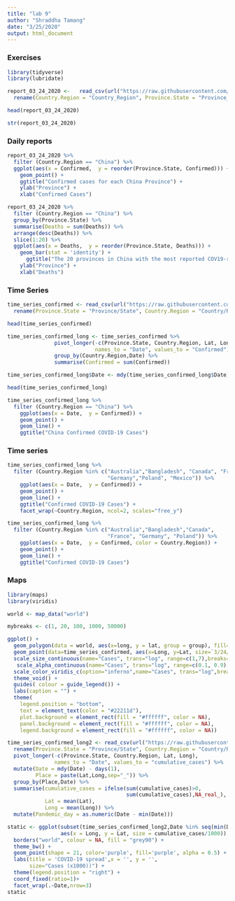 ```yaml
---
title: "lab 9"
author: "Shraddha Tamang"
date: "3/25/2020"
output: html_document
---
```

### Exercises
```r
library(tidyverse)
library(lubridate)
```

```r
report_03_24_2020 <-   read_csv(url("https://raw.githubusercontent.com/CSSEGISandData/COVID-19/master/csse_covid_19_data/csse_covid_19_daily_reports/03-24-2020.csv")) %>%
  rename(Country.Region = "Country_Region", Province.State = "Province_State")
```

```r
head(report_03_24_2020)
```

```r
str(report_03_24_2020)
```
### Daily reports
```r
report_03_24_2020 %>% 
  filter (Country.Region == "China") %>% 
  ggplot(aes(x = Confirmed,  y = reorder(Province.State, Confirmed))) + 
    geom_point() +
    ggtitle("Confirmed cases for each China Province") +
    ylab("Province") +
    xlab("Confirmed Cases")
```

```r
report_03_24_2020 %>% 
  filter (Country.Region == "China") %>% 
  group_by(Province.State) %>% 
  summarise(Deaths = sum(Deaths)) %>% 
  arrange(desc(Deaths)) %>% 
  slice(1:20) %>% 
  ggplot(aes(x = Deaths,  y = reorder(Province.State, Deaths))) + 
    geom_bar(stat = 'identity') +
      ggtitle("The 20 provinces in China with the most reported COV19-related deaths") +
    ylab("Province") +
    xlab("Deaths")
```
### Time Series
```r
time_series_confirmed <- read_csv(url("https://raw.githubusercontent.com/CSSEGISandData/COVID-19/master/csse_covid_19_data/csse_covid_19_time_series/time_series_covid19_confirmed_global.csv")) %>%
  rename(Province.State = "Province/State", Country.Region = "Country/Region")
```

```r
head(time_series_confirmed)
```

```r
time_series_confirmed_long <- time_series_confirmed %>% 
               pivot_longer(-c(Province.State, Country.Region, Lat, Long),
                            names_to = "Date", values_to = "Confirmed") %>% 
               group_by(Country.Region,Date) %>% 
               summarise(Confirmed = sum(Confirmed))
```

```r
time_series_confirmed_long$Date <- mdy(time_series_confirmed_long$Date)
```

```r
head(time_series_confirmed_long)
```

```r
time_series_confirmed_long %>% 
  filter (Country.Region == "China") %>% 
    ggplot(aes(x = Date,  y = Confirmed)) + 
    geom_point() +
    geom_line() +
    ggtitle("China Confirmed COVID-19 Cases")
```
### Time series
```r
time_series_confirmed_long %>% 
  filter (Country.Region %in% c("Australia","Bangladesh", "Canada", "France",
                                "Germany","Poland", "Mexico")) %>% 
    ggplot(aes(x = Date,  y = Confirmed)) + 
    geom_point() +
    geom_line() +
    ggtitle("Confirmed COVID-19 Cases") +
    facet_wrap(~Country.Region, ncol=2, scales="free_y")
```

```r
time_series_confirmed_long %>% 
  filter (Country.Region %in% c("Australia","Bangladesh","Canada", 
                                "France", "Germany", "Poland")) %>% 
    ggplot(aes(x = Date,  y = Confirmed, color = Country.Region)) + 
    geom_point() +
    geom_line() +
    ggtitle("Confirmed COVID-19 Cases")
```
### Maps
```r
library(maps)
library(viridis)
```

```r
world <- map_data("world")
```

```r
mybreaks <- c(1, 20, 100, 1000, 50000)
```

```r
ggplot() +
  geom_polygon(data = world, aes(x=long, y = lat, group = group), fill="grey", alpha=0.3) +
  geom_point(data=time_series_confirmed, aes(x=Long, y=Lat, size=`3/24/20`, color=`3/24/20`),stroke=F, alpha=0.7) +
  scale_size_continuous(name="Cases", trans="log", range=c(1,7),breaks=mybreaks, labels = c("1-19", "20-99", "100-999", "1,000-49,999", "50,000+")) +
   scale_alpha_continuous(name="Cases", trans="log", range=c(0.1, 0.9),breaks=mybreaks) +
  scale_color_viridis_c(option="inferno",name="Cases", trans="log",breaks=mybreaks, labels = c("1-19", "20-99", "100-999", "1,000-49,999", "50,000+")) +
  theme_void() + 
  guides( colour = guide_legend()) +
  labs(caption = "") +
  theme(
    legend.position = "bottom",
    text = element_text(color = "#22211d"),
    plot.background = element_rect(fill = "#ffffff", color = NA), 
    panel.background = element_rect(fill = "#ffffff", color = NA), 
    legend.background = element_rect(fill = "#ffffff", color = NA))
```

```r
time_series_confirmed_long2 <- read_csv(url("https://raw.githubusercontent.com/CSSEGISandData/COVID-19/master/csse_covid_19_data/csse_covid_19_time_series/time_series_covid19_confirmed_global.csv")) %>%
  rename(Province.State = "Province/State", Country.Region = "Country/Region") %>%
  pivot_longer(-c(Province.State, Country.Region, Lat, Long),
               names_to = "Date", values_to = "cumulative_cases") %>%
  mutate(Date = mdy(Date) - days(1),
         Place = paste(Lat,Long,sep="_")) %>%
  group_by(Place,Date) %>%
  summarise(cumulative_cases = ifelse(sum(cumulative_cases)>0,
                                      sum(cumulative_cases),NA_real_),
            Lat = mean(Lat),
            Long = mean(Long)) %>%
  mutate(Pandemic_day = as.numeric(Date - min(Date)))
```

```r
static <- ggplot(subset(time_series_confirmed_long2,Date %in% seq(min(Date),max(Date),7)),
                 aes(x = Long, y = Lat, size = cumulative_cases/1000)) +
  borders("world", colour = NA, fill = "grey90") +
  theme_bw() +
  geom_point(shape = 21, color='purple', fill='purple', alpha = 0.5) +
  labs(title = 'COVID-19 spread',x = '', y = '',
       size="Cases (x1000))") +
  theme(legend.position = "right") +
  coord_fixed(ratio=1)+
  facet_wrap(.~Date,nrow=3)
static
```


























